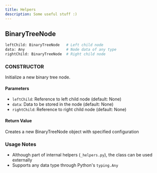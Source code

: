 ```yaml
---
title: Helpers 
description: Some useful stuff :)
---
```


## BinaryTreeNode

```python showLineNumbers
leftChild: BinaryTreeNode   # Left child node
data: Any                   # Node data of any type
rightChild: BinaryTreeNode  # Right child node
```

### CONSTRUCTOR
Initialize a new binary tree node.
#### Parameters
- `leftChild`: Reference to left child node (default: None)
- `data`: Data to be stored in the node (default: None)
- `rightChild`: Reference to right child node (default: None)
#### Return Value
Creates a new BinaryTreeNode object with specified configuration

### Usage Notes
- Although part of internal helpers (`_helpers.py`), the class can be used externally
- Supports any data type through Python's `typing.Any`